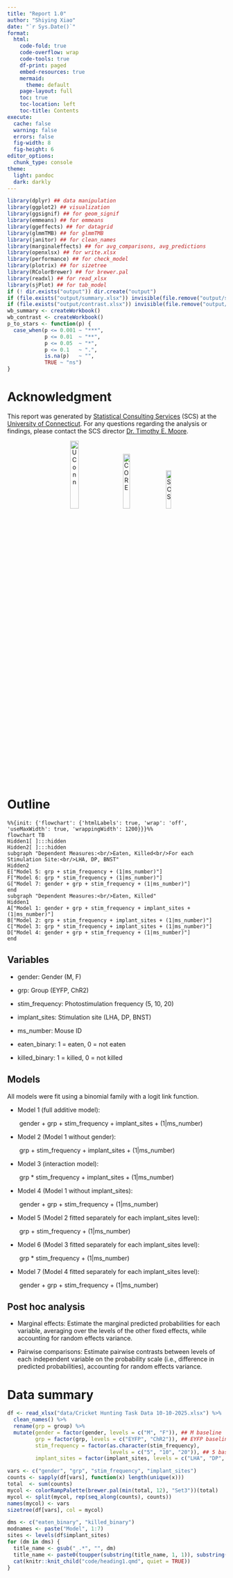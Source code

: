 ```yaml
---
title: "Report 1.0"
author: "Shiying Xiao"
date: "`r Sys.Date()`"
format:
  html:
    code-fold: true
    code-overflow: wrap
    code-tools: true
    df-print: paged
    embed-resources: true
    mermaid:
      theme: default
    page-layout: full
    toc: true
    toc-location: left
    toc-title: Contents
execute:
  cache: false
  warning: false
  errors: false
  fig-width: 8
  fig-height: 6
editor_options: 
  chunk_type: console
theme:
  light: pandoc
  dark: darkly
---
```



```r
library(dplyr) ## data manipulation
library(ggplot2) ## visualization
library(ggsignif) ## for geom_signif
library(emmeans) ## for emmeans
library(ggeffects) ## for datagrid
library(glmmTMB) ## for glmmTMB
library(janitor) ## for clean_names
library(marginaleffects) ## for avg_comparisons, avg_predictions
library(openxlsx) ## for write.xlsx
library(performance) ## for check_model
library(plotrix) ## for sizetree
library(RColorBrewer) ## for brewer.pal
library(readxl) ## for read_xlsx
library(sjPlot) ## for tab_model
if (! dir.exists("output")) dir.create("output")
if (file.exists("output/summary.xlsx")) invisible(file.remove("output/summary.xlsx"))
if (file.exists("output/contrast.xlsx")) invisible(file.remove("output/contrast.xlsx"))
wb_summary <- createWorkbook()
wb_contrast <- createWorkbook()
p_to_stars <- function(p) {
  case_when(p <= 0.001 ~ "***",
            p <= 0.01  ~ "**",
            p <= 0.05  ~ "*",
            p <= 0.1   ~ ".",
            is.na(p)   ~ "",
            TRUE ~ "ns")
}
```


# Acknowledgment


This report was generated by [Statistical Consulting Services](https://statsconsulting.uconn.edu/) (SCS)
at the [University of Connecticut](https://uconn.edu/).
For any questions regarding the analysis or findings, please contact the SCS
director [Dr. Timothy E. Moore](mailto:timothy.e.moore@uconn.edu).


::: {style="text-align: center;"}
[![UConn](https://raw.githubusercontent.com/uconn-scs/msDiaLogue/main/man/figure/uconn.png){style="width:20%; margin:0 2%"}](https://uconn.edu/)
[![CORE](https://raw.githubusercontent.com/uconn-scs/msDiaLogue/refs/heads/main/man/figure/core.png){style="width:18%; margin:0 2%"}](https://core.uconn.edu/)
[![SCS](https://raw.githubusercontent.com/uconn-scs/msDiaLogue/refs/heads/main/man/figure/scs.png){style="width:15%; margin:0 0%"}](https://statsconsulting.uconn.edu/)
:::


# Outline

```mermaid
%%{init: {'flowchart': {'htmlLabels': true, 'wrap': 'off', 'useMaxWidth': true, 'wrappingWidth': 1200}}}%%
flowchart TB
Hidden1[ ]:::hidden
Hidden2[ ]:::hidden
subgraph "Dependent Measures:<br/>Eaten, Killed<br/>For each Stimulation Site:<br/>LHA, DP, BNST"
Hidden2
E["Model 5: grp + stim_frequency + (1|ms_number)"]
F["Model 6: grp * stim_frequency + (1|ms_number)"]
G["Model 7: gender + grp + stim_frequency + (1|ms_number)"]
end
subgraph "Dependent Measures:<br/>Eaten, Killed"
Hidden1
A["Model 1: gender + grp + stim_frequency + implant_sites + (1|ms_number)"]
B["Model 2: grp + stim_frequency + implant_sites + (1|ms_number)"]
C["Model 3: grp * stim_frequency + implant_sites + (1|ms_number)"]
D["Model 4: gender + grp + stim_frequency + (1|ms_number)"]
end
```


## Variables


+ gender: Gender (M, F)

+ grp: Group (EYFP, ChR2)

+ stim_frequency: Photostimulation frequency (5, 10, 20)

+ implant_sites: Stimulation site (LHA, DP, BNST)

+ ms_number: Mouse ID

+ eaten_binary: 1 = eaten, 0 = not eaten

+ killed_binary: 1 = killed, 0 = not killed


## Models


All models were fit using a binomial family with a logit link function.


+ Model 1 (full additive model):

::: {style="text-indent: 2em;"}
gender + grp + stim_frequency + implant_sites + (1|ms_number)
:::

+ Model 2 (Model 1 without gender):

::: {style="text-indent: 2em;"}
grp + stim_frequency + implant_sites + (1|ms_number)
:::

+ Model 3 (interaction model):

::: {style="text-indent: 2em;"}
grp * stim_frequency + implant_sites + (1|ms_number)
:::

+ Model 4 (Model 1 without implant_sites):

::: {style="text-indent: 2em;"}
gender + grp + stim_frequency + (1|ms_number)
:::

+ Model 5 (Model 2 fitted separately for each implant_sites level):

::: {style="text-indent: 2em;"}
grp + stim_frequency + (1|ms_number)
:::

+ Model 6 (Model 3 fitted separately for each implant_sites level):

::: {style="text-indent: 2em;"}
grp * stim_frequency + (1|ms_number)
:::

+ Model 7 (Model 4 fitted separately for each implant_sites level):

::: {style="text-indent: 2em;"}
gender + grp + stim_frequency + (1|ms_number)
:::


## Post hoc analysis


+ Marginal effects: Estimate the marginal predicted probabilities for each
  variable, averaging over the levels of the other fixed effects, while
  accounting for random effects variance.

+ Pairwise comparisons: Estimate pairwise contrasts between levels of each
  independent variable on the probability scale (i.e., difference in predicted
  probabilities), accounting for random effects variance.


# Data summary


```r
df <- read_xlsx("data/Cricket Hunting Task Data 10-10-2025.xlsx") %>%
  clean_names() %>%
  rename(grp = group) %>%
  mutate(gender = factor(gender, levels = c("M", "F")), ## M baseline
         grp = factor(grp, levels = c("EYFP", "ChR2")), ## EYFP baseline
         stim_frequency = factor(as.character(stim_frequency),
                                 levels = c("5", "10", "20")), ## 5 baseline
         implant_sites = factor(implant_sites, levels = c("LHA", "DP", "BNST"))) ## LHA baseline

vars <- c("gender", "grp", "stim_frequency", "implant_sites")
counts <- sapply(df[vars], function(x) length(unique(x)))
total  <- sum(counts)
mycol <- colorRampPalette(brewer.pal(min(total, 12), "Set3"))(total)
mycol <- split(mycol, rep(seq_along(counts), counts))
names(mycol) <- vars
sizetree(df[vars], col = mycol)
```

```r
dms <- c("eaten_binary", "killed_binary")
modnames <- paste("Model", 1:7)
sites <- levels(df$implant_sites)
for (dm in dms) {
  title_name <- gsub("_.*", "", dm)
  title_name <- paste0(toupper(substring(title_name, 1, 1)), substring(title_name, 2))
  cat(knitr::knit_child("code/heading1.qmd", quiet = TRUE))
}
```
